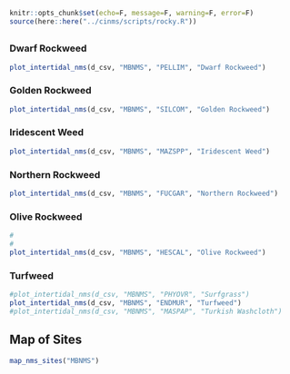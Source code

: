 
```r
knitr::opts_chunk$set(echo=F, message=F, warning=F, error=F)
source(here::here("../cinms/scripts/rocky.R"))
```

## {.tabset}

### Dwarf Rockweed

```r
plot_intertidal_nms(d_csv, "MBNMS", "PELLIM", "Dwarf Rockweed")
```


### Golden Rockweed

```r
plot_intertidal_nms(d_csv, "MBNMS", "SILCOM", "Golden Rockweed")
```

### Iridescent Weed

```r
plot_intertidal_nms(d_csv, "MBNMS", "MAZSPP", "Iridescent Weed")
```

### Northern Rockweed

```r
plot_intertidal_nms(d_csv, "MBNMS", "FUCGAR", "Northern Rockweed")
```

### Olive Rockweed

```r
#
#
plot_intertidal_nms(d_csv, "MBNMS", "HESCAL", "Olive Rockweed")
```

### Turfweed

```r
#plot_intertidal_nms(d_csv, "MBNMS", "PHYOVR", "Surfgrass")
plot_intertidal_nms(d_csv, "MBNMS", "ENDMUR", "Turfweed")
#plot_intertidal_nms(d_csv, "MBNMS", "MASPAP", "Turkish Washcloth")
```

## Map of Sites

```r
map_nms_sites("MBNMS")
```








